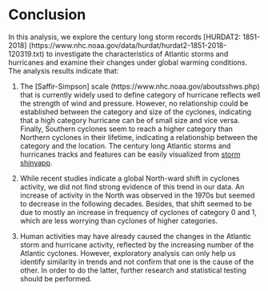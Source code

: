 # Conclusion

In this analysis, we explore the century long storm records [HURDAT2: 1851-2018] (https://www.nhc.noaa.gov/data/hurdat/hurdat2-1851-2018-120319.txt) to investigate the characteristics of Atlantic storms and hurricanes and examine their changes under global warming conditions. The analysis results indicate that:

(1)	The [Saffir-Simpson] scale (https://www.nhc.noaa.gov/aboutsshws.php) that is currently widely used to define category of hurricane reflects well the strength of wind and pressure. However, no relationship could be established between the category and size of the cyclones, indicating that a high category hurricane can be of small size and vice versa. Finally, Southern cyclones seem to reach a higher category than Northern cyclones in their lifetime, indicating a relationship between the category and the location. The century long Atlantic storms and hurricanes tracks and features can be easily visualized from [storm shinyapp](https://hurricane.shinyapps.io/shinyapp/). 

(2)	 While recent studies indicate a global North-ward shift in cyclones activity, we did not find strong evidence of this trend in our data. An increase of activity in the North was observed in the 1970s but seemed to decrease in the following decades. Besides, that shift seemed to be due to mostly an increase in frequency of cyclones of category 0 and 1, which are less worrying than cyclones of higher categories.

(3)	Human activities may have already caused the changes in the Atlantic storm and hurricane activity, reflected by the increasing number of the Atlantic cyclones. However, exploratory analysis can only help us identify similarity in trends and not confirm that one is the cause of the other. In order to do the latter, further research and statistical testing should be performed.

